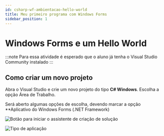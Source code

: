 ```yaml
---
id: csharp-wf-ambientacao-hello-world
title: Meu primeiro programa com Windows Forms
sidebar_position: 1
---
```


# Windows Forms e um Hello World

:::note
Para essa atividade é esperado que o aluno já tenha o Visual Studio Community instalado
:::

## Como criar um novo projeto

Abra o Visual Studio e crie um novo projeto do tipo **C# Windows**. Escolha a opção Área de Trabalho.

Será aberto algumas opções de escolha, devendo marcar a opção **Aplicativo do Windows Forms (.NET Framework)

![Botão para iniciar o assistente de criação de solução](./assets/001-wizard_novo_projeto.png)

![Tipo de aplicação](./assets/002-opcao_tipo_aplicacao.png)